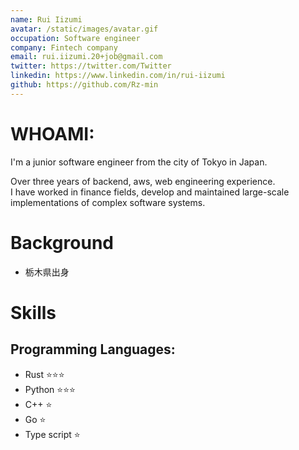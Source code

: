 ```yaml
---
name: Rui Iizumi
avatar: /static/images/avatar.gif
occupation: Software engineer
company: Fintech company
email: rui.iizumi.20+job@gmail.com
twitter: https://twitter.com/Twitter
linkedin: https://www.linkedin.com/in/rui-iizumi
github: https://github.com/Rz-min
---
```


# WHOAMI:

I'm a junior software engineer from the city of Tokyo in Japan.

Over three years of backend, aws, web engineering experience.\
I have worked in finance fields, develop and maintained large-scale implementations of complex software systems.

# Background

- 栃木県出身

# Skills

## Programming Languages:

- Rust ⭐️⭐️⭐️
- Python ⭐️⭐️⭐️
- C++ ⭐️
- Go ⭐️
- Type script ⭐️
